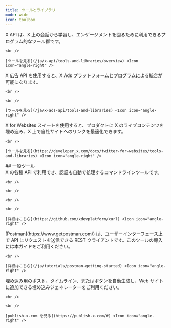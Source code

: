 ```yaml
---
title: ツールとライブラリ
mode: wide
icon: toolbox
---
```


<CardGroup cols={3}>
  <Card title="X API" icon="square-x-twitter" iconType="solid">
    X API は、X 上の会話から学習し、エンゲージメントを図るために利用できるプログラム的なツール群です。

    <br />

    [ツールを見る](/ja/x-api/tools-and-libraries/overview) <Icon icon="angle-right" />
  </Card>

  <Card title="X Ads API" icon="rectangle-ad" iconType="solid">
    X 広告 API を使用すると、X Ads プラットフォームとプログラムによる統合が可能になります。

    <br />

    <br />

    [ツールを見る](/ja/x-ads-api/tools-and-libraries) <Icon icon="angle-right" />
  </Card>

  <Card title="X for Websites" icon="laptop-code" iconType="solid">
    X for Websites スイートを使用すると、プロダクトに X のライブコンテンツを埋め込み、X 上で自社サイトへのリンクを最適化できます。

    <br />

    [ツールを見る](https://developer.x.com/docs/twitter-for-websites/tools-and-libraries) <Icon icon="angle-right" />
  </Card>
</CardGroup>

<div id="general-tools">
  ## 一般ツール
</div>

<CardGroup cols={3}>
  <Card title="xurl" icon="key" iconType="solid">
    X の各種 API で利用でき、認証も自動で処理するコマンドラインツールです。

    <br />

    <br />

    <br />

    <br />

    [詳細はこちら](https://github.com/xdevplatform/xurl) <Icon icon="angle-right" />
  </Card>

  <Card title="Postman" icon="envelopes-bulk" iconType="solid">
    [Postman](https://www.getpostman.com/) は、ユーザーインターフェース上で API にリクエストを送信できる REST クライアントです。このツールの導入には本ガイドをご利用ください。

    <br />

    [詳細はこちら](/ja/tutorials/postman-getting-started) <Icon icon="angle-right" />
  </Card>

  <Card title="Embed generator" icon="terminal" iconType="solid">
    埋め込み用のポスト、タイムライン、またはボタンを自動生成し、Web サイトに追加できる埋め込みジェネレーターをご利用ください。

    <br />

    <br />

    [publish.x.com を見る](https://publish.x.com/#) <Icon icon="angle-right" />
  </Card>
</CardGroup>